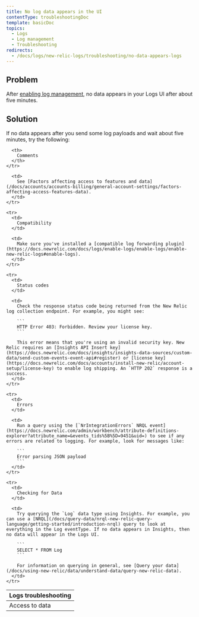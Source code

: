 ```yaml
---
title: No log data appears in the UI
contentType: troubleshootingDoc
template: basicDoc
topics:
  - Logs
  - Log management
  - Troubleshooting
redirects:
  - /docs/logs/new-relic-logs/troubleshooting/no-data-appears-logs
---
```


## Problem

After [enabling log management](/docs/logs/new-relic-logs/enable-logs/enable-new-relic-logs), no data appears in your Logs UI after about five minutes.

## Solution

If no data appears after you send some log payloads and wait about five minutes, try the following:

<Table>
  <thead>
    <tr>
      <th>
        Logs troubleshooting
      </th>

      <th>
        Comments
      </th>
    </tr>
  </thead>

  <tbody>
    <tr>
      <td>
        Access to data
      </td>

      <td>
        See [Factors affecting access to features and data](/docs/accounts/accounts-billing/general-account-settings/factors-affecting-access-features-data).
      </td>
    </tr>

    <tr>
      <td>
        Compatibility
      </td>

      <td>
        Make sure you've installed a [compatible log forwarding plugin](https://docs.newrelic.com/docs/logs/enable-logs/enable-logs/enable-new-relic-logs#enable-logs).
      </td>
    </tr>

    <tr>
      <td>
        Status codes
      </td>

      <td>
        Check the response status code being returned from the New Relic log collection endpoint. For example, you might see:

        ```
        HTTP Error 403: Forbidden. Review your license key.
        ```

        This error means that you're using an invalid security key. New Relic requires an [Insights API Insert key](https://docs.newrelic.com/docs/insights/insights-data-sources/custom-data/send-custom-events-event-api#register) or [license key](https://docs.newrelic.com/docs/accounts/install-new-relic/account-setup/license-key) to enable log shipping. An `HTTP 202` response is a success.
      </td>
    </tr>

    <tr>
      <td>
        Errors
      </td>

      <td>
        Run a query using the [`NrIntegrationErrors` NRQL event](https://docs.newrelic.com/admin/workbench/attribute-definitions-explorer?attribute_name=&events_tids%5B%5D=9451&uid=) to see if any errors are related to logging. For example, look for messages like:

        ```
        Error parsing JSON payload
        ```
      </td>
    </tr>

    <tr>
      <td>
        Checking for Data
      </td>

      <td>
        Try querying the `Log` data type using Insights. For example, you can use a [NRQL](/docs/query-data/nrql-new-relic-query-language/getting-started/introduction-nrql) query to look at everything in the Log eventType. If no data appears in Insights, then no data will appear in the Logs UI.

        ```
        SELECT * FROM Log
        ```

        For information on querying in general, see [Query your data](/docs/using-new-relic/data/understand-data/query-new-relic-data).
      </td>
    </tr>
  </tbody>
</Table>
